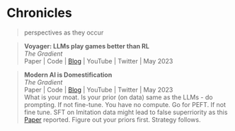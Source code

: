 # Chronicles
> perspectives as they occur


> **Voyager: LLMs play games better than RL ** \
_The Gradient_\
Paper | Code | [Blog](https://voyager.minedojo.org/) |  YouTube | Twitter | May 2023 \

> **Modern AI is Domestification ** \
_The Gradient_\
Paper | Code | [Blog](https://thegradient.pub/ai-is-domestification/?utm_source=substack&utm_medium=email) |  YouTube | Twitter | May 2023 \
What is your moat. Is your prior (on data) same as the LLMs - do prompting. If not fine-tune.
You have no compute. Go for PEFT. If not fine tune. SFT on Imitation data might lead to false superriority as this [Paper](https://arxiv.org/abs/2304.15004) reported. Figure out your priors first. Strategy follows.



